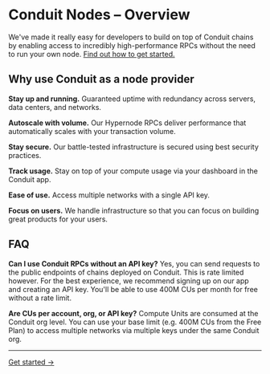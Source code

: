 # Conduit Nodes – Overview

We've made it really easy for developers to build on top of Conduit chains by enabling access to incredibly high-performance RPCs without the need to run your own node. [Find out how to get started.](/nodes/get-api-keys)

## Why use Conduit as a node provider

**Stay up and running.** Guaranteed uptime with redundancy across servers, data centers, and networks.

**Autoscale with volume.** Our Hypernode RPCs deliver performance that automatically scales with your transaction volume.

**Stay secure.** Our battle-tested infrastructure is secured using best security practices.

**Track usage.** Stay on top of your compute usage via your dashboard in the Conduit app.

**Ease of use.** Access multiple networks with a single API key.

**Focus on users.** We handle infrastructure so that you can focus on building great products for your users.

## FAQ

**Can I use Conduit RPCs without an API key?** Yes, you can send requests to the public endpoints of chains deployed on Conduit. This is rate limited however. For the best experience, we recommend signing up on our app and creating an API key. You'll be able to use 400M CUs per month for free without a rate limit.

**Are CUs per account, org, or API key?** Compute Units are consumed at the Conduit org level. You can use your base limit (e.g. 400M CUs from the Free Plan) to access multiple networks via multiple keys under the same Conduit org.


---

[Get started →](https://app.conduit.xyz/nodes)
